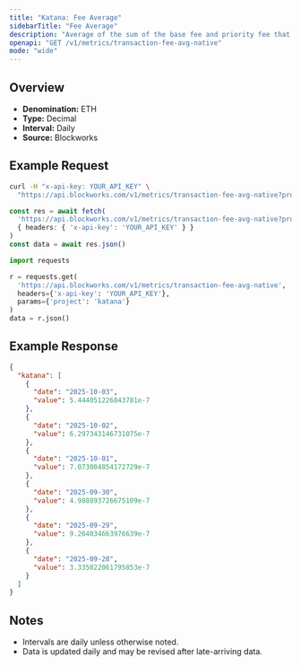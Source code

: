 ```yaml
---
title: "Katana: Fee Average"
sidebarTitle: "Fee Average"
description: "Average of the sum of the base fee and priority fee that day"
openapi: "GET /v1/metrics/transaction-fee-avg-native"
mode: "wide"
---
```


## Overview

- **Denomination:** ETH
- **Type:** Decimal
- **Interval:** Daily
- **Source:** Blockworks

## Example Request

<CodeGroup>

```bash cURL
curl -H "x-api-key: YOUR_API_KEY" \
  "https://api.blockworks.com/v1/metrics/transaction-fee-avg-native?project=katana"
```

```typescript TypeScript
const res = await fetch(
  'https://api.blockworks.com/v1/metrics/transaction-fee-avg-native?project=katana',
  { headers: { 'x-api-key': 'YOUR_API_KEY' } }
)
const data = await res.json()
```

```python Python
import requests

r = requests.get(
  'https://api.blockworks.com/v1/metrics/transaction-fee-avg-native',
  headers={'x-api-key': 'YOUR_API_KEY'},
  params={'project': 'katana'}
)
data = r.json()
```

</CodeGroup>

## Example Response

```json
{
  "katana": [
    {
      "date": "2025-10-03",
      "value": 5.444051226843781e-7
    },
    {
      "date": "2025-10-02",
      "value": 6.297343146731075e-7
    },
    {
      "date": "2025-10-01",
      "value": 7.073004854172729e-7
    },
    {
      "date": "2025-09-30",
      "value": 4.988893726675109e-7
    },
    {
      "date": "2025-09-29",
      "value": 9.264034663976639e-7
    },
    {
      "date": "2025-09-28",
      "value": 3.335022061795853e-7
    }
  ]
}
```

## Notes
- Intervals are daily unless otherwise noted.
- Data is updated daily and may be revised after late-arriving data.